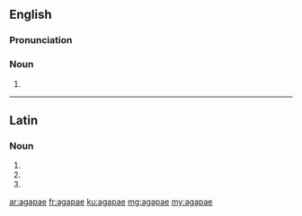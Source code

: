 ==English==

===Pronunciation===
{{rfp|lang=en}}

===Noun===
{{head|en|plural}}

# {{plural of|agape}}

----

==Latin==

===Noun===
{{la-noun-form|agapae}}

# {{inflection of|agape|agapē|nom|p|lang=la}}
# {{inflection of|agape|agapē|dat|s|lang=la}}
# {{inflection of|agape|agapē|voc|p|lang=la}}

[[ar:agapae]]
[[fr:agapae]]
[[ku:agapae]]
[[mg:agapae]]
[[my:agapae]]